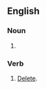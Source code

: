 {{also|bit-bucket|bit bucket}}
==English==

===Noun===
{{en-noun}}

# {{alternative spelling of|bit bucket|lang=en}}

===Verb===
{{en-verb}}

# {{lb|en|computing|slang}} [[delete#English|Delete]].